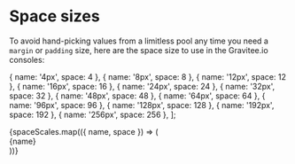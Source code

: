 
<Meta title="Guideline / Spaces" />

# Space sizes

To avoid hand-picking values from a limitless pool any time you need a `margin` or `padding` size, here are the space size to use in the Gravitee.io consoles:


  { name: '4px', space: 4 },
  { name: '8px', space: 8 },
  { name: '12px', space: 12 },
  { name: '16px', space: 16 },
  { name: '24px', space: 24 },
  { name: '32px', space: 32 },
  { name: '48px', space: 48 },
  { name: '64px', space: 64 },
  { name: '96px', space: 96 },
  { name: '128px', space: 128 },
  { name: '192px', space: 192 },
  { name: '256px', space: 256 },
];

<div>
  {spaceScales.map(({ name, space }) => (
    <div key={name} style={{ display: 'flex', alignItems: 'center', height: '40px' }}>
      <div style={{ width: '50px' }}>{name}</div>
      <div style={{ width: name, backgroundColor: 'red', height: '16px' }} />
    </div>
  ))}
</div>

